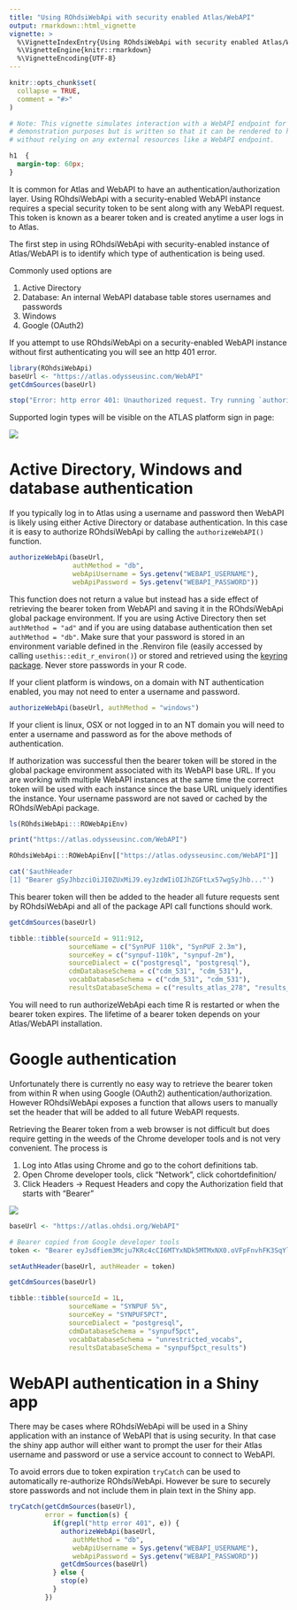 ```yaml
---
title: "Using ROhdsiWebApi with security enabled Atlas/WebAPI"
output: rmarkdown::html_vignette
vignette: >
  %\VignetteIndexEntry{Using ROhdsiWebApi with security enabled Atlas/WebAPI}
  %\VignetteEngine{knitr::rmarkdown}
  %\VignetteEncoding{UTF-8}
---
```


```r
knitr::opts_chunk$set(
  collapse = TRUE,
  comment = "#>"
)

# Note: This vignette simulates interaction with a WebAPI endpoint for 
# demonstration purposes but is written so that it can be rendered to html
# without relying on any external resources like a WebAPI endpoint.
```

```css
h1  {
  margin-top: 60px;
}
```

It is common for Atlas and WebAPI to have an authentication/authorization layer. 
Using ROhdsiWebApi with a security-enabled WebAPI instance requires a special 
security token to be sent along with any WebAPI request. This token is known as
a bearer token and is created anytime a user logs in to Atlas. 

The first step in using ROhdsiWebApi with security-enabled instance of 
Atlas/WebAPI is to identify which type of authentication is being used.

Commonly used options are

1. Active Directory
2. Database: An internal WebAPI database table stores usernames and passwords
3. Windows
4. Google (OAuth2)


If you attempt to use ROhdsiWebApi on a security-enabled WebAPI instance without
first authenticating you will see an http 401 error.

```r
library(ROhdsiWebApi)
baseUrl <- "https://atlas.odysseusinc.com/WebAPI"
getCdmSources(baseUrl)
```
```r
stop("Error: http error 401: Unauthorized request. Try running `authorizeWebAPI()`")
```

Supported login types will be visible on the ATLAS platform sign in page:

![](atlas-login-options.PNG)

# Active Directory, Windows and database authentication

If you typically log in to Atlas using a username and password then WebAPI is likely
using either Active Directory or database authentication. In this case it is 
easy to authorize ROhdsiWebApi by calling the `authorizeWebAPI()` function.


```r
authorizeWebApi(baseUrl, 
                authMethod = "db", 
                webApiUsername = Sys.getenv("WEBAPI_USERNAME"), 
                webApiPassword = Sys.getenv("WEBAPI_PASSWORD"))

```

This function does not return a value but instead has a side effect of retrieving the 
bearer token from WebAPI and saving it in the ROhdsiWebApi global package environment. 
If you are using Active Directory then set `authMethod = "ad"` and if you are using 
database authentication then set `authMethod = "db"`. Make sure that your password
is stored in an environment variable defined in the .Renviron file (easily
accessed by calling `usethis::edit_r_environ()`) or stored and retrieved using
the [keyring package](https://cran.r-project.org/web/packages/keyring/readme/README.html). 
Never store passwords in your R code.

If your client platform is windows, on a domain with NT authentication enabled, you
may not need to enter a username and password.

```r
authorizeWebApi(baseUrl, authMethod = "windows")
```

If your client is linux, OSX or not logged in to an NT domain you will need to enter
a username and password as for the above methods of authentication.

If authorization was successful then the bearer token will be stored in the 
global package environment associated with its WebAPI base URL. If you are working
with multiple WebAPI instances at the same time the correct token will be used 
with each instance since the base URL uniquely identifies the instance. 
Your username password are not saved or cached by the ROhdsiWebApi package.

```r
ls(ROhdsiWebApi:::ROWebApiEnv)
```

```r
print("https://atlas.odysseusinc.com/WebAPI")
```

```r
ROhdsiWebApi:::ROWebApiEnv[["https://atlas.odysseusinc.com/WebAPI"]]
```

```r
cat('$authHeader
[1] "Bearer gSyJhbzciOiJI0ZUxMiJ9.eyJzdWIiOIJhZGFtLx57wgSyJhb..."')
```

This bearer token will then be added to the header all future requests sent by 
ROhdsiWebApi and all of the package API call functions should work.


```r
getCdmSources(baseUrl)
```

```r
tibble::tibble(sourceId = 911:912, 
               sourceName = c("SynPUF 110k", "SynPUF 2.3m"), 
               sourceKey = c("synpuf-110k", "synpuf-2m"), 
               sourceDialect = c("postgresql", "postgresql"), 
               cdmDatabaseSchema = c("cdm_531", "cdm_531"), 
               vocabDatabaseSchema = c("cdm_531", "cdm_531"), 
               resultsDatabaseSchema = c("results_atlas_278", "results_atlas_278")) 
```


You will need to run authorizeWebApi each time R is restarted or when the bearer
token expires. The lifetime of a bearer token depends on your Atlas/WebAPI 
installation.

# Google authentication

Unfortunately there is currently no easy way to retrieve the bearer token from 
within R when using Google (OAuth2) authentication/authorization. However 
ROhdsiWebApi exposes a function that allows users to manually set the header 
that will be added to all future WebAPI requests.

Retrieving the Bearer token from a web browser is not difficult but does require
getting in the weeds of the Chrome developer tools and is not very convenient. 
The process is 

1. Log into Atlas using Chrome and go to the cohort definitions tab. 
2. Open Chrome developer tools, click "Network", click cohortdefinition/
3. Click Headers -> Request Headers and copy the Authorization field that starts with "Bearer"


![](chrome-dev-tools-bearer-token.PNG)



```r
baseUrl <- "https://atlas.ohdsi.org/WebAPI"

# Bearer copied from Google developer tools
token <- "Bearer eyJsdfiem3Mcju7KRc4cCI6MTYxNDk5MTMxNX0.oVFpFnvhFK3SqYlRhdj"

setAuthHeader(baseUrl, authHeader = token)

getCdmSources(baseUrl)
```

```r
tibble::tibble(sourceId = 1L, 
               sourceName = "SYNPUF 5%", 
               sourceKey = "SYNPUF5PCT", 
               sourceDialect = "postgresql", 
               cdmDatabaseSchema = "synpuf5pct", 
               vocabDatabaseSchema = "unrestricted_vocabs", 
               resultsDatabaseSchema = "synpuf5pct_results")
```


# WebAPI authentication in a Shiny app

There may be cases where ROhdsiWebApi will be used in a Shiny application with
an instance of WebAPI that is using security. In that case the shiny app author
will either want to prompt the user for their Atlas username and password or use
a service account to connect to WebAPI. 

To avoid errors due to token expiration `tryCatch` can be used to automatically 
re-authorize ROhdsiWebApi. However be sure to securely store passwords and not
include them in plain text in the Shiny app.


```r
tryCatch(getCdmSources(baseUrl),
         error = function(s) {
           if(grepl("http error 401", e)) {
             authorizeWebApi(baseUrl, 
                authMethod = "db", 
                webApiUsername = Sys.getenv("WEBAPI_USERNAME"), 
                webApiPassword = Sys.getenv("WEBAPI_PASSWORD"))
             getCdmSources(baseUrl)
           } else {
             stop(e)
           }
         })
```



<div style="margin-bottom:100px;"></div>



